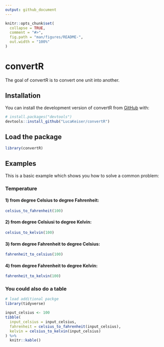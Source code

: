 ```yaml
---
output: github_document
---
```


<!-- README.md is generated from README.Rmd. Please edit that file -->

```r
knitr::opts_chunk$set(
  collapse = TRUE,
  comment = "#>",
  fig.path = "man/figures/README-",
  out.width = "100%"
)
```

# convertR

<!-- badges: start -->
<!-- badges: end -->

The goal of convertR is to convert one unit into another.

## Installation

You can install the development version of convertR from [GitHub](https://github.com/) with:

``` r
# install.packages("devtools")
devtools::install_github("LucaKeiser/convertR")
```

## Load the package
```r
library(convertR)
```


## Examples

This is a basic example which shows you how to solve a common problem:

### Temperature

#### 1) from degree Celsius to degree Fahrenheit:
```r
celsius_to_fahrenheit(100)
```

#### 2) from degree Celsiusi to degree Kelvin:
```r
celsius_to_kelvin(100)
```

#### 3) form degree Fahrenheit to degree Celsius:
```r
fahrenheit_to_celsius(100)
```

#### 4) from degree Fahrenheit to degree Kelvin:
```r
fahrenheit_to_kelvin(100)
```

### You could also do a table

```r
# load additional packge
library(tidyverse)

input_celsius <- 100
tibble(
  input_celsius = input_celsius,
  fahrenheit = celsius_to_fahrenheit(input_celsius),
  kelvin = celsius_to_kelvin(input_celsius)
) %>% 
  knitr::kable()
```



